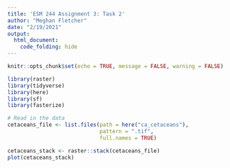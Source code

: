 ```yaml
---
title: 'ESM 244 Assignment 3: Task 2'
author: "Meghan Fletcher"
date: "2/19/2021"
output: 
  html_document:
    code_folding: hide
---
```


```r
knitr::opts_chunk$set(echo = TRUE, message = FALSE, warning = FALSE)

library(raster)
library(tidyverse)
library(here)
library(sf)
library(fasterize)
```

```r
# Read in the data
cetaceans_file <- list.files(path = here("ca_cetaceans"),
                             pattern = ".tif",
                             full.names = TRUE)

cetaceans_stack <- raster::stack(cetaceans_file)
plot(cetaceans_stack)
```
